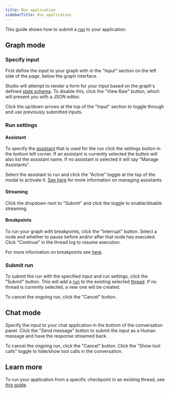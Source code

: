 ```yaml
---
title: Run application
sidebarTitle: Run application
---
```


This guide shows how to submit a [run](/langgraph-platform/assistants#execution) to your application.

## Graph mode

### Specify input

First define the input to your graph with in the "Input" section on the left side of the page, below the graph interface.

Studio will attempt to render a form for your input based on the graph's defined [state schema](/oss/langgraph/graph-api/#schema). To disable this, click the "View Raw" button, which will present you with a JSON editor.

Click the up/down arrows at the top of the "Input" section to toggle through and use previously submitted inputs.

### Run settings

#### Assistant

To specify the [assistant](/langgraph-platform/assistants) that is used for the run click the settings button in the bottom left corner. If an assistant is currently selected the button will also list the assistant name. If no assistant is selected it will say "Manage Assistants".

Select the assistant to run and click the "Active" toggle at the top of the modal to activate it. [See here](/langgraph-platform/manage-assistants-studio) for more information on managing assistants.

#### Streaming

Click the dropdown next to "Submit" and click the toggle to enable/disable streaming.

#### Breakpoints

To run your graph with breakpoints, click the "Interrupt" button. Select a node and whether to pause before and/or after that node has executed. Click "Continue" in the thread log to resume execution.

For more information on breakpoints see [here](/langgraph-platform/add-human-in-the-loop).

### Submit run

To submit the run with the specified input and run settings, click the "Submit" button. This will add a [run](/langgraph-platform/assistants#execution) to the existing selected [thread](/oss/langgraph/persistence#threads). If no thread is currently selected, a new one will be created.

To cancel the ongoing run, click the "Cancel" button.

## Chat mode

Specify the input to your chat application in the bottom of the conversation panel. Click the "Send message" button to submit the input as a Human message and have the response streamed back.

To cancel the ongoing run, click the "Cancel" button. Click the "Show tool calls" toggle to hide/show tool calls in the conversation.

## Learn more

To run your application from a specific checkpoint in an existing thread, see [this guide](/langgraph-platform/threads-studio#edit-thread-history).
